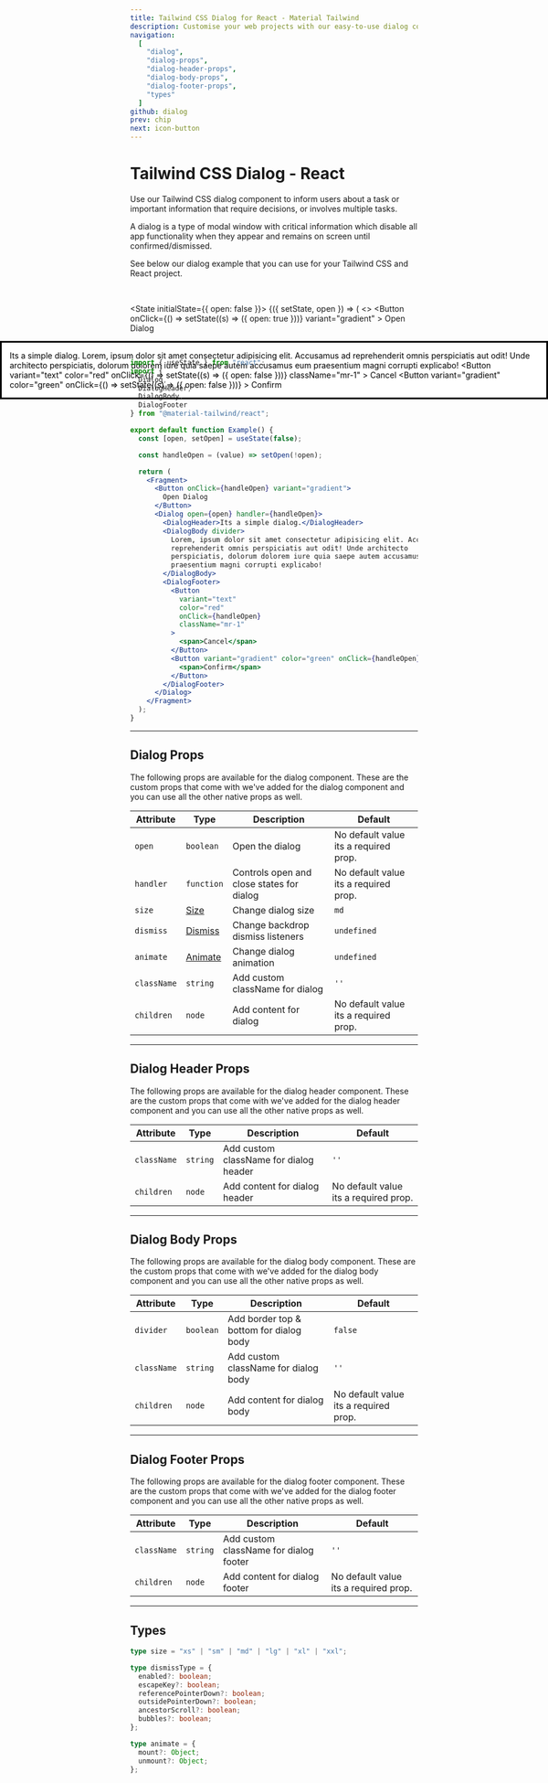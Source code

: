 ```yaml
---
title: Tailwind CSS Dialog for React - Material Tailwind
description: Customise your web projects with our easy-to-use dialog component for Tailwind CSS and React using Material Design guidelines.
navigation:
  [
    "dialog",
    "dialog-props",
    "dialog-header-props",
    "dialog-body-props",
    "dialog-footer-props",
    "types"
  ]
github: dialog
prev: chip
next: icon-button
---
```


# Tailwind CSS Dialog - React

Use our Tailwind CSS dialog component to inform users about a task or important information that require decisions, or involves multiple tasks.

A dialog is a type of modal window with critical information which disable all app functionality when they appear and remains on screen until confirmed/dismissed.

See below our dialog example that you can use for your Tailwind CSS and React project.

<br />

<State initialState={{ open: false }}>
  <ComponentCard id="dialog">
    <Observe>
      {({ setState, open }) => (
        <>
          <Button
            onClick={() => setState((s) => ({ open: true }))}
            variant="gradient"
          >
            Open Dialog
          </Button>
          <Dialog open={open}>
            <DialogHeader>Its a simple dialog.</DialogHeader>
            <DialogBody divider>
              Lorem, ipsum dolor sit amet consectetur adipisicing elit.
              Accusamus ad reprehenderit omnis perspiciatis aut odit! Unde
              architecto perspiciatis, dolorum dolorem iure quia saepe autem
              accusamus eum praesentium magni corrupti explicabo!
            </DialogBody>
            <DialogFooter>
              <Button
                variant="text"
                color="red"
                onClick={() => setState((s) => ({ open: false }))}
                className="mr-1"
              >
                Cancel
              </Button>
              <Button
                variant="gradient"
                color="green"
                onClick={() => setState((s) => ({ open: false }))}
              >
                Confirm
              </Button>
            </DialogFooter>
          </Dialog>
        </>
      )}
    </Observe>
  </ComponentCard>
</State>

```jsx showLineNumbers
import { useState } from "react";
import {
  Dialog,
  DialogHeader,
  DialogBody,
  DialogFooter
} from "@material-tailwind/react";

export default function Example() {
  const [open, setOpen] = useState(false);

  const handleOpen = (value) => setOpen(!open);

  return (
    <Fragment>
      <Button onClick={handleOpen} variant="gradient">
        Open Dialog
      </Button>
      <Dialog open={open} handler={handleOpen}>
        <DialogHeader>Its a simple dialog.</DialogHeader>
        <DialogBody divider>
          Lorem, ipsum dolor sit amet consectetur adipisicing elit. Accusamus ad
          reprehenderit omnis perspiciatis aut odit! Unde architecto
          perspiciatis, dolorum dolorem iure quia saepe autem accusamus eum
          praesentium magni corrupti explicabo!
        </DialogBody>
        <DialogFooter>
          <Button
            variant="text"
            color="red"
            onClick={handleOpen}
            className="mr-1"
          >
            <span>Cancel</span>
          </Button>
          <Button variant="gradient" color="green" onClick={handleOpen}>
            <span>Confirm</span>
          </Button>
        </DialogFooter>
      </Dialog>
    </Fragment>
  );
}
```

---

## Dialog Props

<span id="dialog-props" className="scroll-mt-48" />
The following props are available for the dialog component. These are the custom
props that come with we've added for the dialog component and you can use all the
other native props as well.

| Attribute   | Type                        | Description                               | Default                               |
| ----------- | --------------------------- | ----------------------------------------- | ------------------------------------- |
| `open`      | <Code small>boolean</Code>  | Open the dialog                           | No default value its a required prop. |
| `handler`   | <Code small>function</Code> | Controls open and close states for dialog | No default value its a required prop. |
| `size`      | [Size](#types)              | Change dialog size                        | <Code small>md</Code>                 |
| `dismiss`   | [Dismiss](#types)           | Change backdrop dismiss listeners         | <Code small>undefined</Code>          |
| `animate`   | [Animate](#types)           | Change dialog animation                   | <Code small>undefined</Code>          |
| `className` | <Code small>string</Code>   | Add custom className for dialog           | `''`                                  |
| `children`  | <Code small>node</Code>     | Add content for dialog                    | No default value its a required prop. |

---

## Dialog Header Props

<span id="dialog-header-props" className="scroll-mt-48" />
The following props are available for the dialog header component. These are the
custom props that come with we've added for the dialog header component and you can
use all the other native props as well.

| Attribute   | Type                      | Description                            | Default                               |
| ----------- | ------------------------- | -------------------------------------- | ------------------------------------- |
| `className` | <Code small>string</Code> | Add custom className for dialog header | `''`                                  |
| `children`  | <Code small>node</Code>   | Add content for dialog header          | No default value its a required prop. |

---

## Dialog Body Props

<span id="dialog-body-props" className="scroll-mt-48" />
The following props are available for the dialog body component. These are the custom
props that come with we've added for the dialog body component and you can use all
the other native props as well.

| Attribute   | Type                       | Description                             | Default                               |
| ----------- | -------------------------- | --------------------------------------- | ------------------------------------- |
| `divider`   | <Code small>boolean</Code> | Add border top & bottom for dialog body | <Code small>false</Code>              |
| `className` | <Code small>string</Code>  | Add custom className for dialog body    | `''`                                  |
| `children`  | <Code small>node</Code>    | Add content for dialog body             | No default value its a required prop. |

---

## Dialog Footer Props

<span id="dialog-footer-props" className="scroll-mt-48" />
The following props are available for the dialog footer component. These are the
custom props that come with we've added for the dialog footer component and you can
use all the other native props as well.

| Attribute   | Type                      | Description                            | Default                               |
| ----------- | ------------------------- | -------------------------------------- | ------------------------------------- |
| `className` | <Code small>string</Code> | Add custom className for dialog footer | `''`                                  |
| `children`  | <Code small>node</Code>   | Add content for dialog footer          | No default value its a required prop. |

---

## Types

<span id="types" className="scroll-mt-48" />

```ts
type size = "xs" | "sm" | "md" | "lg" | "xl" | "xxl";
```

```ts
type dismissType = {
  enabled?: boolean;
  escapeKey?: boolean;
  referencePointerDown?: boolean;
  outsidePointerDown?: boolean;
  ancestorScroll?: boolean;
  bubbles?: boolean;
};
```

```ts
type animate = {
  mount?: Object;
  unmount?: Object;
};
```
